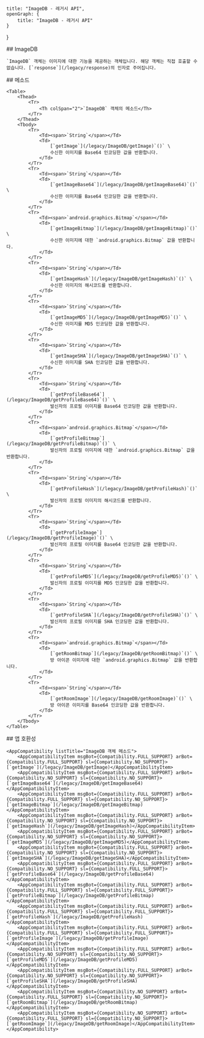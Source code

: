 
    title: "ImageDB - 레거시 API",
    openGraph: {
        title: "ImageDB - 레거시 API"
    }
}

<Section>
    ## ImageDB

    `ImageDB` 객체는 이미지에 대한 기능을 제공하는 객체입니다. 해당 객체는 직접 호출할 수 없습니다. [`response`](/legacy/response)의 인자로 주어집니다.
</Section>
<Section>
    ## 메소드

    <Table>
        <Thead>
            <Tr>
                <Th colSpan="2">`ImageDB` 객체의 메소드</Th>
            </Tr>
        </Thead>
        <Tbody>
            <Tr>
                <Td><span>`String`</span></Td>
                <Td>
                    [`getImage`](/legacy/ImageDB/getImage)`()` \
                    수신한 이미지를 Base64 인코딩한 값을 반환합니다.
                </Td>
            </Tr>
            <Tr>
                <Td><span>`String`</span></Td>
                <Td>
                    [`getImageBase64`](/legacy/ImageDB/getImageBase64)`()` \
                    수신한 이미지를 Base64 인코딩한 값을 반환합니다.
                </Td>
            </Tr>
            <Tr>
                <Td><span>`android.graphics.Bitmap`</span></Td>
                <Td>
                    [`getImageBitmap`](/legacy/ImageDB/getImageBitmap)`()` \
                    수신한 이미지에 대한 `android.graphics.Bitmap` 값을 반환합니다.
                </Td>
            </Tr>
            <Tr>
                <Td><span>`String`</span></Td>
                <Td>
                    [`getImageHash`](/legacy/ImageDB/getImageHash)`()` \
                    수신한 이미지의 해시코드를 반환합니다.
                </Td>
            </Tr>
            <Tr>
                <Td><span>`String`</span></Td>
                <Td>
                    [`getImageMD5`](/legacy/ImageDB/getImageMD5)`()` \
                    수신한 이미지를 MD5 인코딩한 값을 반환합니다.
                </Td>
            </Tr>
            <Tr>
                <Td><span>`String`</span></Td>
                <Td>
                    [`getImageSHA`](/legacy/ImageDB/getImageSHA)`()` \
                    수신한 이미지를 SHA 인코딩한 값을 반환합니다.
                </Td>
            </Tr>
            <Tr>
                <Td><span>`String`</span></Td>
                <Td>
                    [`getProfileBase64`](/legacy/ImageDB/getProfileBase64)`()` \
                    발신자의 프로필 이미지를 Base64 인코딩한 값을 반환합니다.
                </Td>
            </Tr>
            <Tr>
                <Td><span>`android.graphics.Bitmap`</span></Td>
                <Td>
                    [`getProfileBitmap`](/legacy/ImageDB/getProfileBitmap)`()` \
                    발신자의 프로필 이미지에 대한 `android.graphics.Bitmap` 값을 반환합니다.
                </Td>
            </Tr>
            <Tr>
                <Td><span>`String`</span></Td>
                <Td>
                    [`getProfileHash`](/legacy/ImageDB/getProfileHash)`()` \
                    발신자의 프로필 이미지의 해시코드를 반환합니다.
                </Td>
            </Tr>
            <Tr>
                <Td><span>`String`</span></Td>
                <Td>
                    [`getProfileImage`](/legacy/ImageDB/getProfileImage)`()` \
                    발신자의 프로필 이미지를 Base64 인코딩한 값을 반환합니다.
                </Td>
            </Tr>
            <Tr>
                <Td><span>`String`</span></Td>
                <Td>
                    [`getProfileMD5`](/legacy/ImageDB/getProfileMD5)`()` \
                    발신자의 프로필 이미지를 MD5 인코딩한 값을 반환합니다.
                </Td>
            </Tr>
            <Tr>
                <Td><span>`String`</span></Td>
                <Td>
                    [`getProfileSHA`](/legacy/ImageDB/getProfileSHA)`()` \
                    발신자의 프로필 이미지를 SHA 인코딩한 값을 반환합니다.
                </Td>
            </Tr>
            <Tr>
                <Td><span>`android.graphics.Bitmap`</span></Td>
                <Td>
                    [`getRoomBitmap`](/legacy/ImageDB/getRoomBitmap)`()` \
                    방 아이콘 이미지에 대한 `android.graphics.Bitmap` 값을 반환합니다.
                </Td>
            </Tr>
            <Tr>
                <Td><span>`String`</span></Td>
                <Td>
                    [`getRoomImage`](/legacy/ImageDB/getRoomImage)`()` \
                    방 아이콘 이미지를 Base64 인코딩한 값을 반환합니다.
                </Td>
            </Tr>
        </Tbody>
    </Table>
</Section>
<Section>
    ## 앱 호환성

    <AppCompatibility listTitle="ImageDB 객체 메소드">
        <AppCompatibilityItem msgBot={Compatibility.FULL_SUPPORT} arBot={Compatibility.FULL_SUPPORT} sl={Compatibility.NO_SUPPORT}>[`getImage`](/legacy/ImageDB/getImage)</AppCompatibilityItem>
        <AppCompatibilityItem msgBot={Compatibility.FULL_SUPPORT} arBot={Compatibility.NO_SUPPORT} sl={Compatibility.NO_SUPPORT}>[`getImageBase64`](/legacy/ImageDB/getImageBase64)</AppCompatibilityItem>
        <AppCompatibilityItem msgBot={Compatibility.FULL_SUPPORT} arBot={Compatibility.FULL_SUPPORT} sl={Compatibility.NO_SUPPORT}>[`getImageBitmap`](/legacy/ImageDB/getImageBitmap)</AppCompatibilityItem>
        <AppCompatibilityItem msgBot={Compatibility.FULL_SUPPORT} arBot={Compatibility.NO_SUPPORT} sl={Compatibility.NO_SUPPORT}>[`getImageHash`](/legacy/ImageDB/getImageHash)</AppCompatibilityItem>
        <AppCompatibilityItem msgBot={Compatibility.FULL_SUPPORT} arBot={Compatibility.NO_SUPPORT} sl={Compatibility.NO_SUPPORT}>[`getImageMD5`](/legacy/ImageDB/getImageMD5)</AppCompatibilityItem>
        <AppCompatibilityItem msgBot={Compatibility.FULL_SUPPORT} arBot={Compatibility.NO_SUPPORT} sl={Compatibility.NO_SUPPORT}>[`getImageSHA`](/legacy/ImageDB/getImageSHA)</AppCompatibilityItem>
        <AppCompatibilityItem msgBot={Compatibility.FULL_SUPPORT} arBot={Compatibility.NO_SUPPORT} sl={Compatibility.FULL_SUPPORT}>[`getProfileBase64`](/legacy/ImageDB/getProfileBase64)</AppCompatibilityItem>
        <AppCompatibilityItem msgBot={Compatibility.FULL_SUPPORT} arBot={Compatibility.FULL_SUPPORT} sl={Compatibility.FULL_SUPPORT}>[`getProfileBitmap`](/legacy/ImageDB/getProfileBitmap)</AppCompatibilityItem>
        <AppCompatibilityItem msgBot={Compatibility.FULL_SUPPORT} arBot={Compatibility.FULL_SUPPORT} sl={Compatibility.FULL_SUPPORT}>[`getProfileHash`](/legacy/ImageDB/getProfileHash)</AppCompatibilityItem>
        <AppCompatibilityItem msgBot={Compatibility.FULL_SUPPORT} arBot={Compatibility.FULL_SUPPORT} sl={Compatibility.FULL_SUPPORT}>[`getProfileImage`](/legacy/ImageDB/getProfileImage)</AppCompatibilityItem>
        <AppCompatibilityItem msgBot={Compatibility.FULL_SUPPORT} arBot={Compatibility.NO_SUPPORT} sl={Compatibility.NO_SUPPORT}>[`getProfileMD5`](/legacy/ImageDB/getProfileMD5)</AppCompatibilityItem>
        <AppCompatibilityItem msgBot={Compatibility.FULL_SUPPORT} arBot={Compatibility.NO_SUPPORT} sl={Compatibility.NO_SUPPORT}>[`getProfileSHA`](/legacy/ImageDB/getProfileSHA)</AppCompatibilityItem>
        <AppCompatibilityItem msgBot={Compatibility.NO_SUPPORT} arBot={Compatibility.FULL_SUPPORT} sl={Compatibility.NO_SUPPORT}>[`getRoomBitmap`](/legacy/ImageDB/getRoomBitmap)</AppCompatibilityItem>
        <AppCompatibilityItem msgBot={Compatibility.NO_SUPPORT} arBot={Compatibility.FULL_SUPPORT} sl={Compatibility.NO_SUPPORT}>[`getRoomImage`](/legacy/ImageDB/getRoomImage)</AppCompatibilityItem>
    </AppCompatibility>
</Section>